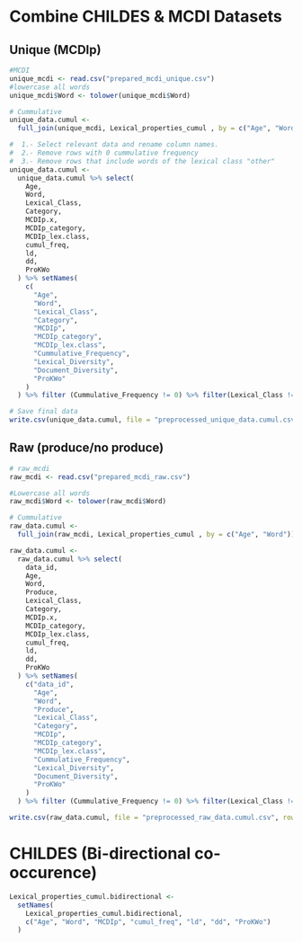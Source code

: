 # Combine CHILDES & MCDI Datasets
## Unique (MCDIp)
```r

#MCDI
unique_mcdi <- read.csv("prepared_mcdi_unique.csv")
#lowercase all words
unique_mcdi$Word <- tolower(unique_mcdi$Word)

# Cummulative
unique_data.cumul <-
  full_join(unique_mcdi, Lexical_properties_cumul , by = c("Age", "Word"))

#  1.- Select relevant data and rename column names.
#  2.- Remove rows with 0 cummulative frequency
#  3.- Remove rows that include words of the lexical class "other"
unique_data.cumul <-
  unique_data.cumul %>% select(
    Age,
    Word,
    Lexical_Class,
    Category,
    MCDIp.x,
    MCDIp_category,
    MCDIp_lex.class,
    cumul_freq,
    ld,
    dd,
    ProKWo
  ) %>% setNames(
    c(
      "Age",
      "Word",
      "Lexical_Class",
      "Category",
      "MCDIp",
      "MCDIp_category",
      "MCDIp_lex.class",
      "Cummulative_Frequency",
      "Lexical_Diversity",
      "Document_Diversity",
      "ProKWo"
    )
  ) %>% filter (Cummulative_Frequency != 0) %>% filter(Lexical_Class != "other")

# Save final data
write.csv(unique_data.cumul, file = "preprocessed_unique_data.cumul.csv", row.names = F)
```

## Raw (produce/no produce)
```r
# raw_mcdi
raw_mcdi <- read.csv("prepared_mcdi_raw.csv")

#Lowercase all words
raw_mcdi$Word <- tolower(raw_mcdi$Word)

# Cummulative
raw_data.cumul <-
  full_join(raw_mcdi, Lexical_properties_cumul , by = c("Age", "Word"))

raw_data.cumul <-
  raw_data.cumul %>% select(
    data_id,
    Age,
    Word,
    Produce,
    Lexical_Class,
    Category,
    MCDIp.x,
    MCDIp_category,
    MCDIp_lex.class,
    cumul_freq,
    ld,
    dd,
    ProKWo
  ) %>% setNames(
    c("data_id",
      "Age",
      "Word",
      "Produce",
      "Lexical_Class",
      "Category",
      "MCDIp",
      "MCDIp_category",
      "MCDIp_lex.class",
      "Cummulative_Frequency",
      "Lexical_Diversity",
      "Document_Diversity",
      "ProKWo"
    )
  ) %>% filter (Cummulative_Frequency != 0) %>% filter(Lexical_Class != "other")

write.csv(raw_data.cumul, file = "preprocessed_raw_data.cumul.csv", row.names = F)
```

# CHILDES (Bi-directional co-occurence)
```r
Lexical_properties_cumul.bidirectional <-
  setNames(
    Lexical_properties_cumul.bidirectional,
    c("Age", "Word", "MCDIp", "cumul_freq", "ld", "dd", "ProKWo")
  )
```